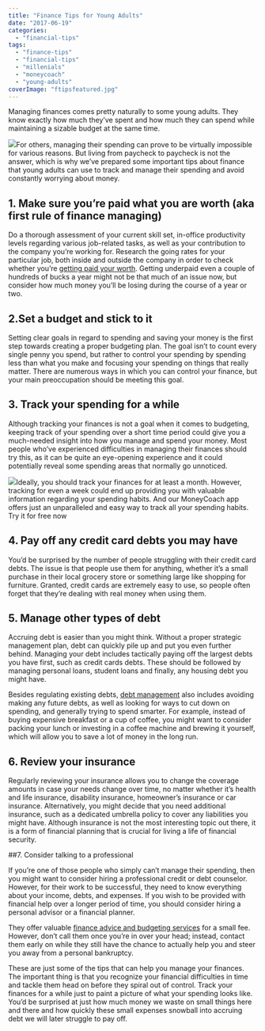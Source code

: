 ```yaml
---
title: "Finance Tips for Young Adults"
date: "2017-06-19"
categories: 
  - "financial-tips"
tags: 
  - "finance-tips"
  - "financial-tips"
  - "millenials"
  - "moneycoach"
  - "young-adults"
coverImage: "ftipsfeatured.jpg"
---
```


Managing finances comes pretty naturally to some young adults. They know exactly how much they’ve spent and how much they can spend while maintaining a sizable budget at the same time.

![](/images/blog-images/financetips.jpg)For others, managing their spending can prove to be virtually impossible for various reasons. But living from paycheck to paycheck is not the answer, which is why we’ve prepared some important tips about finance that young adults can use to track and manage their spending and avoid constantly worrying about money.

## 1\. Make sure you’re paid what you are worth (aka first rule of finance managing)

Do a thorough assessment of your current skill set, in-office productivity levels regarding various job-related tasks, as well as your contribution to the company you’re working for. Research the going rates for your particular job, both inside and outside the company in order to check whether you’re [getting paid your worth](https://www.forbes.com/sites/lizryan/2015/08/07/how-to-get-paid-what-youre-worth/#3df4332e37fc). Getting underpaid even a couple of hundreds of bucks a year might not be that much of an issue now, but consider how much money you’ll be losing during the course of a year or two.

## 2\.Set a budget and stick to it

Setting clear goals in regard to spending and saving your money is the first step towards creating a proper budgeting plan. The goal isn’t to count every single penny you spend, but rather to control your spending by spending less than what you make and focusing your spending on things that really matter. There are numerous ways in which you can control your finance, but your main preoccupation should be meeting this goal.

## 3\. Track your spending for a while

Although tracking your finances is not a goal when it comes to budgeting, keeping track of your spending over a short time period could give you a much-needed insight into how you manage and spend your money. Most people who’ve experienced difficulties in managing their finances should try this, as it can be quite an eye-opening experience and it could potentially reveal some spending areas that normally go unnoticed.

![](/images/blog-images/mc311.jpg)Ideally, you should track your finances for at least a month. However, tracking for even a week could end up providing you with valuable information regarding your spending habits. And our <AppDownloadLink>MoneyCoach</AppDownloadLink> app offers just an unparalleled and easy way to track all your spending habits. <AppDownloadLink>Try it for free now</AppDownloadLink>

## 4\. Pay off any credit card debts you may have

You’d be surprised by the number of people struggling with their credit card debts. The issue is that people use them for anything, whether it’s a small purchase in their local grocery store or something large like shopping for furniture. Granted, credit cards are extremely easy to use, so people often forget that they’re dealing with real money when using them.

## 5\. Manage other types of debt

Accruing debt is easier than you might think. Without a proper strategic management plan, debt can quickly pile up and put you even further behind. Managing your debt includes tactically paying off the largest debts you have first, such as credit cards debts. These should be followed by managing personal loans, student loans and finally, any housing debt you might have.

Besides regulating existing debts, [debt management](http://www.investopedia.com/articles/pf/08/debt-management.asp) also includes avoiding making any future debts, as well as looking for ways to cut down on spending, and generally trying to spend smarter. For example, instead of buying expensive breakfast or a cup of coffee, you might want to consider packing your lunch or investing in a coffee machine and brewing it yourself, which will allow you to save a lot of money in the long run.

## 6\. Review your insurance

Regularly reviewing your insurance allows you to change the coverage amounts in case your needs change over time, no matter whether it’s health and life insurance, disability insurance, homeowner’s insurance or car insurance. Alternatively, you might decide that you need additional insurance, such as a dedicated umbrella policy to cover any liabilities you might have. Although insurance is not the most interesting topic out there, it is a form of financial planning that is crucial for living a life of financial security.

##7\. Consider talking to a professional

If you’re one of those people who simply can’t manage their spending, then you might want to consider hiring a professional credit or debt counselor. However, for their work to be successful, they need to know everything about your income, debts, and expenses. If you wish to be provided with financial help over a longer period of time, you should consider hiring a personal advisor or a financial planner.

They offer valuable [finance advice and budgeting services](https://how-strategygroup.com.au/) for a small fee. However, don’t call them once you’re in over your head; instead, contact them early on while they still have the chance to actually help you and steer you away from a personal bankruptcy.

These are just some of the tips that can help you manage your finances. The important thing is that you recognize your financial difficulties in time and tackle them head on before they spiral out of control. Track your finances for a while just to paint a picture of what your spending looks like. You’d be surprised at just how much money we waste on small things here and there and how quickly these small expenses snowball into accruing debt we will later struggle to pay off.